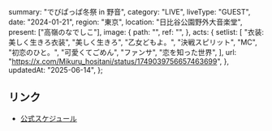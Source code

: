   summary: "でびぱっぱ冬祭 in 野音",
  category: "LIVE",
  liveType: "GUEST",
  date: "2024-01-21",
  region: "東京",
  location: "日比谷公園野外大音楽堂",
  present: ["高嶺のなでしこ"],
  image: {
    path: "",
    ref: "",
  },
  acts: {
    setlist: [
      "衣装:美しく生きろ衣装",
      "美しく生きろ",
      "乙女どもよ。",
      "決戦スピリット",
      "MC",
      "初恋のひと。",
      "可愛くてごめん",
      "ファンサ",
      "恋を知った世界",
    ],
    url: "https://x.com/Mikuru_hositani/status/1749039756657463699",
  },
  updatedAt: "2025-06-14",
};

## リンク

- [公式スケジュール](https://takanenonadeshiko.jp/?p=1613)
